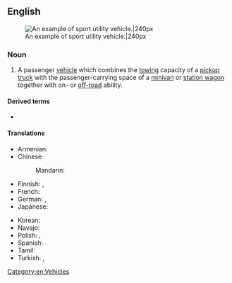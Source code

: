 ==English==
{{wikipedia}}
[[File:Wikitbss.jpg|thumb|An example of sport utility vehicle.|240px]]

===Noun===
{{en-noun}}

# A passenger [[vehicle]] which combines the [[tow]]ing capacity of a [[pickup truck]] with the passenger-carrying space of a [[minivan]] or [[station wagon]] together with on- or [[off-road]] ability.

====Derived terms====
* {{l|en|SUV}} {{qualifier|abbreviation}}

====Translations====
{{trans-top|vehicle}}
* Armenian: {{qualifier|colloquial}} {{t+|hy|ջիպ}}
* Chinese:
*: Mandarin: {{t-needed|cmn}}
* Finnish: {{t|fi|katumaasturi}}, {{t|fi|city-maasturi}}
* French: {{t+|fr|SUV}}
* German: {{t|de|Geländelimousine|f}}, {{t|de|Sport Utility Vehicle|n}}
* Japanese: {{t-needed|ja}}
{{trans-mid}}
* Korean: {{t-needed|ko}}
* Navajo: {{t|nv|chidí tsésǫʼí}}
* Polish: {{t|pl|samochód terenowy|m}}, {{t+|pl|terenówka|f}} {{qualifier|colloquial}}
* Spanish: {{t|es|vehículo utilitario deportivo|m}} {{qualifier|VUD}}
* Tamil: {{t-needed|ta}}
* Turkish: {{t|tr|spor amaçlı taşıt}}, {{t|tr|sport utility vehicle|n}}
{{trans-bottom}}

[[Category:en:Vehicles]]